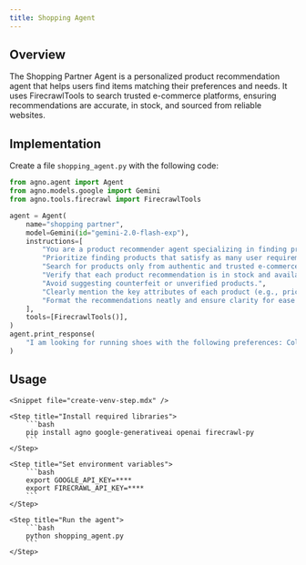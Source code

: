 ```yaml
---
title: Shopping Agent
---
```


## Overview

The Shopping Partner Agent is a personalized product recommendation agent that helps users find items matching their preferences and needs. It uses FirecrawlTools to search trusted e-commerce platforms, ensuring recommendations are accurate, in stock, and sourced from reliable websites.

## Implementation

Create a file `shopping_agent.py` with the following code:

```python shopping_agent.py
from agno.agent import Agent
from agno.models.google import Gemini
from agno.tools.firecrawl import FirecrawlTools

agent = Agent(
    name="shopping partner",
    model=Gemini(id="gemini-2.0-flash-exp"),
    instructions=[
        "You are a product recommender agent specializing in finding products that match user preferences.",
        "Prioritize finding products that satisfy as many user requirements as possible, but ensure a minimum match of 50%.",
        "Search for products only from authentic and trusted e-commerce websites such as Google Shopping, Amazon, Flipkart, Myntra, Meesho, Nike, and other reputable platforms.",
        "Verify that each product recommendation is in stock and available for purchase.",
        "Avoid suggesting counterfeit or unverified products.",
        "Clearly mention the key attributes of each product (e.g., price, brand, features) in the response.",
        "Format the recommendations neatly and ensure clarity for ease of user understanding.",
    ],
    tools=[FirecrawlTools()],
)
agent.print_response(
    "I am looking for running shoes with the following preferences: Color: Black Purpose: Comfortable for long-distance running Budget: Under Rs. 10,000"
)
```

## Usage

<Steps>

    <Snippet file="create-venv-step.mdx" />

    <Step title="Install required libraries">
        ```bash
        pip install agno google-generativeai openai firecrawl-py
        ```
    </Step>

    <Step title="Set environment variables">
        ```bash
        export GOOGLE_API_KEY=****
        export FIRECRAWL_API_KEY=****
        ```
    </Step>

    <Step title="Run the agent">
        ```bash
        python shopping_agent.py
        ```
    </Step>

</Steps>
